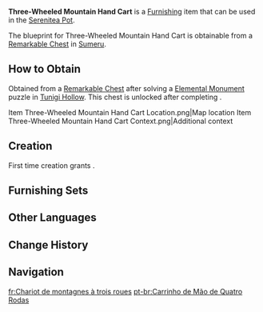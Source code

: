 {{Furnishing Infobox
|id             = 371132
|image          = Item Three-Wheeled Mountain Hand Cart.png
|category       = Courtyard
|subcategory    = Large Ornament
|quality        = 3
|adeptal_energy = 60
|load           = 65
|reduced_load   = 47
|description    = This uniquely shaped cart has two sets of wheels varying in size. When operated by an experienced delivery worker, the cart can easily navigate across uneven terrain by taking advantage of the size difference between its wheels. Thus, these carts are also called "Mountain" carts. The only downside is that due to their limited carrying capacity, they can't be used for transporting heavier goods.
|mention        = 
|blueprint      = Remarkable Chest
|source1        = 
}}
'''Three-Wheeled Mountain Hand Cart''' is a [[Furnishing]] item that can be used in the [[Serenitea Pot]].

The blueprint for Three-Wheeled Mountain Hand Cart is obtainable from a [[Remarkable Chest]] in [[Sumeru]].

==How to Obtain==
Obtained from a [[Remarkable Chest]] after solving a {{Dendro}} [[Elemental Monument]] puzzle in [[Tunigi Hollow]]. This chest is unlocked after completing {{Quest|Khvarena of Good and Evil}}.
<gallery>
Item Three-Wheeled Mountain Hand Cart Location.png|Map location
Item Three-Wheeled Mountain Hand Cart Context.png|Additional context
</gallery>

==Creation==
First time creation grants {{Item|Trust|24|x=60}}.
{{Recipe
|type = Creation
|time = 14h
|Karmaphala Wood = 12
|sort = Karmaphala Wood
}}

==Furnishing Sets==
{{Craft Usage|type=Furnishing Set}}

==Other Languages==
{{Other Languages
|en        = Three-Wheeled Mountain Hand Cart
|zhs       = 双重轮径山地货车
|zhs_rm    = Shuāngchóng Lúnjìng Shāndì Huòchē
|zht       = 雙重輪徑山地貨車
|zht_rm    = Shuāngchóng Lúnjìng Shāndì Huòchē
|zh_tl     = 
|ja        = 二種車輪マウンテン貨物車
|ja_rm     = Nishu Sharin Maunten Kamotsusha
|ja_tl     = 
|ko        = 광폭 산악 화물차
|ko_rm     = 
|ko_tl     = 
|es        = Carretilla de tres ruedas de montaña
|es_tl     = Three-Wheeled Mountain Pushcart
|fr        = Chariot de montagnes à trois roues
|fr_tl     = Three-Wheeled Mountain Cart
|ru        = Трёхколёсная горная телега
|ru_tl     = 
|th        = รถขนสินค้าทางภูเขาแบบล้อคู่
|th_rm     = 
|th_tl     = 
|vi        = Xe Hàng Đường Núi Hai Loại Bánh
|vi_tl     = 
|de        = Dreirad-Gebirgsgüterwagen
|de_tl     = Three-Wheeled Mountain Freight Wagon
|id        = Truk Gunung Berdiameter Roda Ganda
|id_tl     = Mountain Truck With Double-Diameter Wheel
|pt        = Carrinho de Mão de Quatro Rodas
|pt_tl     = 
|tr        = Üç Tekerli Dağ El Arabası
|tr_tl     = 
|it        = Carretto da montagna a tre ruote
|it_tl     = 
}}

==Change History==
{{Change History|3.6}}

==Navigation==
{{Furnishing Navbox|exterior}}

[[fr:Chariot de montagnes à trois roues]]
[[pt-br:Carrinho de Mão de Quatro Rodas]]